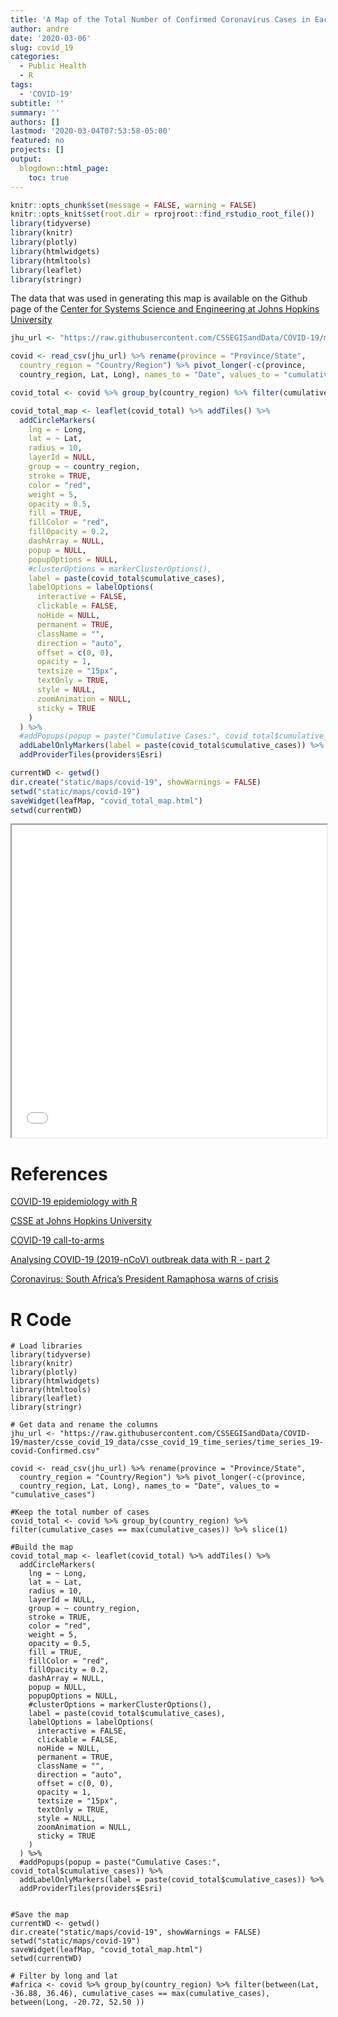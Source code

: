 ```yaml
---
title: 'A Map of the Total Number of Confirmed Coronavirus Cases in Each Country or Region'
author: andre
date: '2020-03-06'
slug: covid_19
categories:
  - Public Health
  - R
tags:
  - 'COVID-19'
subtitle: ''
summary: ''
authors: []
lastmod: '2020-03-04T07:53:58-05:00'
featured: no
projects: []
output:
  blogdown::html_page:
    toc: true
---
```


```r
knitr::opts_chunk$set(message = FALSE, warning = FALSE)
knitr::opts_knit$set(root.dir = rprojroot::find_rstudio_root_file())
library(tidyverse)
library(knitr)
library(plotly)
library(htmlwidgets)
library(htmltools)
library(leaflet)
library(stringr)
```

The data that was used in generating this map is available on the Github page of the [Center for Systems Science and Engineering at Johns Hopkins University](https://github.com/CSSEGISandData)

```r
jhu_url <- "https://raw.githubusercontent.com/CSSEGISandData/COVID-19/master/csse_covid_19_data/csse_covid_19_time_series/time_series_19-covid-Confirmed.csv"

covid <- read_csv(jhu_url) %>% rename(province = "Province/State", 
  country_region = "Country/Region") %>% pivot_longer(-c(province, 
  country_region, Lat, Long), names_to = "Date", values_to = "cumulative_cases")

covid_total <- covid %>% group_by(country_region) %>% filter(cumulative_cases == max(cumulative_cases)) %>% slice(1)

covid_total_map <- leaflet(covid_total) %>% addTiles() %>%
  addCircleMarkers(
    lng = ~ Long,
    lat = ~ Lat,
    radius = 10,
    layerId = NULL,
    group = ~ country_region,
    stroke = TRUE,
    color = "red",
    weight = 5,
    opacity = 0.5,
    fill = TRUE,
    fillColor = "red",
    fillOpacity = 0.2,
    dashArray = NULL,
    popup = NULL,
    popupOptions = NULL,
    #clusterOptions = markerClusterOptions(),
    label = paste(covid_total$cumulative_cases),
    labelOptions = labelOptions(
      interactive = FALSE,
      clickable = FALSE,
      noHide = NULL,
      permanent = TRUE,
      className = "",
      direction = "auto",
      offset = c(0, 0),
      opacity = 1,
      textsize = "15px",
      textOnly = TRUE,
      style = NULL,
      zoomAnimation = NULL,
      sticky = TRUE
    )
  ) %>%
  #addPopups(popup = paste("Cumulative Cases:", covid_total$cumulative_cases)) %>%
  addLabelOnlyMarkers(label = paste(covid_total$cumulative_cases)) %>%
  addProviderTiles(providers$Esri)

currentWD <- getwd()
dir.create("static/maps/covid-19", showWarnings = FALSE)
setwd("static/maps/covid-19")
saveWidget(leafMap, "covid_total_map.html")
setwd(currentWD)
```

<iframe seamless src="/maps/covid-19/covid_total_map.html" width="100%" height="500"></iframe>

# References

[COVID-19 epidemiology with R](https://rviews.rstudio.com/2020/03/05/covid-19-epidemiology-with-r/)

[CSSE at Johns Hopkins University](https://github.com/CSSEGISandData)

[COVID-19 call-to-arms](https://timchurches.github.io/blog/posts/2020-03-06-covid-19-call-to-arms/)

[Analysing COVID-19 (2019-nCoV) outbreak data with R - part 2](https://timchurches.github.io/blog/posts/2020-03-01-analysing-covid-19-2019-ncov-outbreak-data-with-r-part-2/)

[Coronavirus: South Africa's President Ramaphosa warns of crisis](https://www.bbc.com/news/world-africa-51752974)

# R Code

```
# Load libraries
library(tidyverse)
library(knitr)
library(plotly)
library(htmlwidgets)
library(htmltools)
library(leaflet)
library(stringr)

# Get data and rename the columns 
jhu_url <- "https://raw.githubusercontent.com/CSSEGISandData/COVID-19/master/csse_covid_19_data/csse_covid_19_time_series/time_series_19-covid-Confirmed.csv"

covid <- read_csv(jhu_url) %>% rename(province = "Province/State", 
  country_region = "Country/Region") %>% pivot_longer(-c(province, 
  country_region, Lat, Long), names_to = "Date", values_to = "cumulative_cases")

#Keep the total number of cases
covid_total <- covid %>% group_by(country_region) %>% filter(cumulative_cases == max(cumulative_cases)) %>% slice(1)

#Build the map
covid_total_map <- leaflet(covid_total) %>% addTiles() %>%
  addCircleMarkers(
    lng = ~ Long,
    lat = ~ Lat,
    radius = 10,
    layerId = NULL,
    group = ~ country_region,
    stroke = TRUE,
    color = "red",
    weight = 5,
    opacity = 0.5,
    fill = TRUE,
    fillColor = "red",
    fillOpacity = 0.2,
    dashArray = NULL,
    popup = NULL,
    popupOptions = NULL,
    #clusterOptions = markerClusterOptions(),
    label = paste(covid_total$cumulative_cases),
    labelOptions = labelOptions(
      interactive = FALSE,
      clickable = FALSE,
      noHide = NULL,
      permanent = TRUE,
      className = "",
      direction = "auto",
      offset = c(0, 0),
      opacity = 1,
      textsize = "15px",
      textOnly = TRUE,
      style = NULL,
      zoomAnimation = NULL,
      sticky = TRUE
    )
  ) %>%
  #addPopups(popup = paste("Cumulative Cases:", covid_total$cumulative_cases)) %>%
  addLabelOnlyMarkers(label = paste(covid_total$cumulative_cases)) %>%
  addProviderTiles(providers$Esri)


#Save the map
currentWD <- getwd()
dir.create("static/maps/covid-19", showWarnings = FALSE)
setwd("static/maps/covid-19")
saveWidget(leafMap, "covid_total_map.html")
setwd(currentWD)

# Filter by long and lat
#africa <- covid %>% group_by(country_region) %>% filter(between(Lat, -36.88, 36.46), cumulative_cases == max(cumulative_cases), between(Long, -20.72, 52.50 ))
```
